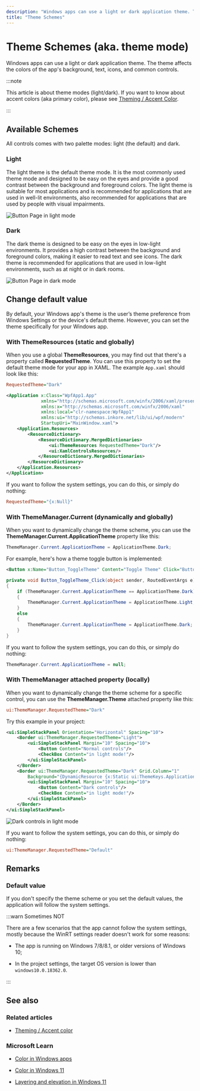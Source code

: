 ---
description: "Windows apps can use a light or dark application theme. The theme affects the colors of the app's background, text, icons, and common controls."
title: "Theme Schemes"
---

# Theme Schemes (aka. theme mode)

Windows apps can use a light or dark application theme. The theme affects the colors of the app's background, text, icons, and common controls.

:::note

This article is about theme modes (light/dark). If you want to know about accent colors (aka primary color), please see [Theming / Accent Color](./accent-color).

:::

## Available Schemes

All controls comes with two palette modes: light (the default) and dark.

### Light

The light theme is the default theme mode. It is the most commonly used theme mode and designed to be easy on the eyes and provide a good contrast between the background and foreground colors. The light theme is suitable for most applications and is recommended for applications that are used in well-lit environments, also recommended for applications that are used by people with visual impairments.

![Button Page in light mode](gallery-button-light.png)

### Dark

The dark theme is designed to be easy on the eyes in low-light environments. It provides a high contrast between the background and foreground colors, making it easier to read text and see icons. The dark theme is recommended for applications that are used in low-light environments, such as at night or in dark rooms.

![Button Page in dark mode](gallery-button-dark.png)

## Change default value

By default, your Windows app's theme is the user’s theme preference from Windows Settings or the device's default theme. However, you can set the theme specifically for your Windows app.

### With ThemeResources (static and globally)

When you use a global **ThemeResources**, you may find out that there's a property called **RequestedTheme**. You can use this property to set the default theme mode for your app in XAML. The example `App.xaml` should look like this:

```ini
RequestedTheme="Dark"
```

```xml title="App.xaml"
<Application x:Class="WpfApp1.App"
             xmlns="http://schemas.microsoft.com/winfx/2006/xaml/presentation"
             xmlns:x="http://schemas.microsoft.com/winfx/2006/xaml"
             xmlns:local="clr-namespace:WpfApp1" 
             xmlns:ui="http://schemas.inkore.net/lib/ui/wpf/modern"
             StartupUri="MainWindow.xaml">
    <Application.Resources>
        <ResourceDictionary>
            <ResourceDictionary.MergedDictionaries>
                <ui:ThemeResources RequestedTheme="Dark"/>
                <ui:XamlControlsResources/>
            </ResourceDictionary.MergedDictionaries>
        </ResourceDictionary>
    </Application.Resources>
</Application>
```

If you want to follow the system settings, you can do this, or simply do nothing:

```ini
RequestedTheme="{x:Null}"
```

### With ThemeManager.Current (dynamically and globally)

When you want to dynamically change the theme scheme, you can use the **ThemeManager.Current.ApplicationTheme** property like this:

```csharp
ThemeManager.Current.ApplicationTheme = ApplicationTheme.Dark;
```

For example, here's how a theme toggle button is implemented:

```xml
<Button x:Name="Button_ToggleTheme" Content="Toggle Theme" Click="Button_ToggleTheme_Click"/>
```

```csharp
private void Button_ToggleTheme_Click(object sender, RoutedEventArgs e)
{
    if (ThemeManager.Current.ApplicationTheme == ApplicationTheme.Dark)
    {
        ThemeManager.Current.ApplicationTheme = ApplicationTheme.Light;
    }
    else
    {
        ThemeManager.Current.ApplicationTheme = ApplicationTheme.Dark;
    }
}
```

If you want to follow the system settings, you can do this, or simply do nothing:

```csharp
ThemeManager.Current.ApplicationTheme = null;
```

### With ThemeManager attached property (locally)

When you want to dynamically change the theme scheme for a specific control, you can use the **ThemeManager.Theme** attached property like this:

```ini
ui:ThemeManager.RequestedTheme="Dark"
```

Try this example in your project:

```xml
<ui:SimpleStackPanel Orientation="Horizontal" Spacing="10">
    <Border ui:ThemeManager.RequestedTheme="Light">
        <ui:SimpleStackPanel Margin="10" Spacing="10">
            <Button Content="Normal controls"/>
            <CheckBox Content="in light mode!"/>
        </ui:SimpleStackPanel>
    </Border>
    <Border ui:ThemeManager.RequestedTheme="Dark" Grid.Column="1"
        Background="{DynamicResource {x:Static ui:ThemeKeys.ApplicationPageBackgroundThemeBrushKey}}">
        <ui:SimpleStackPanel Margin="10" Spacing="10">
            <Button Content="Dark controls"/>
            <CheckBox Content="in light mode!"/>
        </ui:SimpleStackPanel>
    </Border>
</ui:SimpleStackPanel>
```

![Dark controls in light mode](dark-in-light-mode.png)

If you want to follow the system settings, you can do this, or simply do nothing:

```ini
ui:ThemeManager.RequestedTheme="Default"
```

## Remarks

### Default value

If you don't specify the theme scheme or you set the default values, the application will follow the system settings.

:::warn Sometimes NOT

There are a few scenarios that the app cannot follow the system settings, mostly because the WinRT settings reader doesn't work for some reasons:

- The app is running on Windows 7/8/8.1, or older versions of Windows 10;

- In the project settings, the target OS version is lower than `windows10.0.18362.0`.

:::

## See also

### Related articles

- [Theming / Accent color](./accent-color)

### Microsoft Learn

- [Color in Windows apps](https://learn.microsoft.com/en-us/windows/apps/design/style/color)

- [Color in Windows 11](https://learn.microsoft.com/en-us/windows/apps/design/signature-experiences/color)

- [Layering and elevation in Windows 11](https://learn.microsoft.com/en-us/windows/apps/design/signature-experiences/layering)

